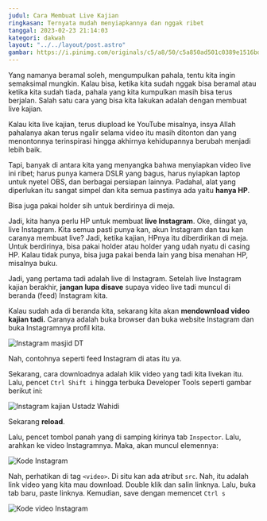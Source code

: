 ```yaml
---
judul: Cara Membuat Live Kajian
ringkasan: Ternyata mudah menyiapkannya dan nggak ribet
tanggal: 2023-02-23 21:14:03
kategori: dakwah
layout: "../../layout/post.astro"
gambar: https://i.pinimg.com/originals/c5/a8/50/c5a850ad501c0389e1516bdfc261e947.jpg
---
```


Yang namanya beramal soleh, mengumpulkan pahala, tentu kita ingin semaksimal mungkin. Kalau bisa, ketika kita sudah nggak bisa beramal atau ketika kita sudah tiada, pahala yang kita kumpulkan masih bisa terus berjalan. Salah satu cara yang bisa kita lakukan adalah dengan membuat live kajian.

Kalau kita live kajian, terus diupload ke YouTube misalnya, insya Allah pahalanya akan terus ngalir selama video itu masih ditonton dan yang menontonnya terinspirasi hingga akhirnya kehidupannya berubah menjadi lebih baik.

Tapi, banyak di antara kita yang menyangka bahwa menyiapkan video live ini ribet; harus punya kamera DSLR yang bagus, harus nyiapkan laptop untuk nyetel OBS, dan berbagai persiapan lainnya. Padahal, alat yang diperlukan itu sangat simpel dan kita semua pastinya ada yaitu **hanya HP**.

Bisa juga pakai holder sih untuk berdirinya di meja.

Jadi, kita hanya perlu HP untuk membuat **live Instagram**. Oke, diingat ya, live Instagram. Kita semua pasti punya kan, akun Instagram dan tau kan caranya membuat live? Jadi, ketika kajian, HPnya itu diberdirikan di meja. Untuk berdirinya, bisa pakai holder atau holder yang udah nyatu di casing HP. Kalau tidak punya, bisa juga pakai benda lain yang bisa menahan HP, misalnya buku.

Jadi, yang pertama tadi adalah live di Instagram. Setelah live Instagram kajian berakhir, **jangan lupa disave** supaya video live tadi muncul di beranda (feed) Instagram kita.

Kalau sudah ada di beranda kita, sekarang kita akan **mendownload video kajian tadi.** Caranya adalah buka browser dan buka website Instagram dan buka Instagramnya profil kita.

![Instagram masjid DT](/gambar-untuk-postingan/instagram-masjid-dt.png)

Nah, contohnya seperti feed Instagram di atas itu ya.

Sekarang, cara downloadnya adalah klik video yang tadi kita livekan itu. Lalu, pencet `Ctrl Shift i` hingga terbuka Developer Tools seperti gambar berikut ini:

![Instagram kajian Ustadz Wahidi](/gambar-untuk-postingan/instagram-kajian-ustadz-wahidi.png)

Sekarang **reload**.

Lalu, pencet tombol panah yang di samping kirinya tab `Inspector`. Lalu, arahkan ke video Instagramnya. Maka, akan muncul elemennya:

![Kode Instagram](/gambar-untuk-postingan/kode-instagram.png)

Nah, perhatikan di tag `<video>`. Di situ kan ada atribut `src`. Nah, itu adalah link video yang kita mau download. Double klik dan salin linknya. Lalu, buka tab baru, paste linknya. Kemudian, save dengan memencet `Ctrl s`

![Kode video Instagram](/gambar-untuk-postingan/kode-video-instagram.png)

